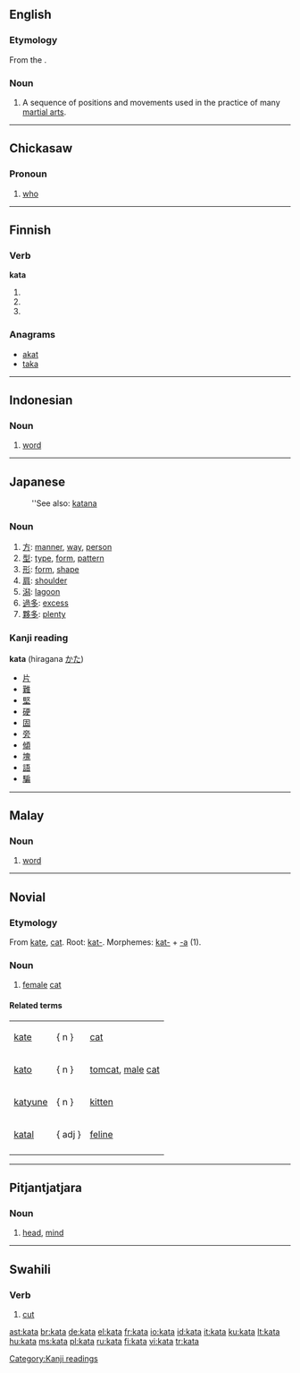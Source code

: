 {{also|Kata}}
==English==
{{wikipedia}}

===Etymology===
From the {{etyl|ja}} {{term|sc=Jpan|型|lang=ja}}.

===Noun===
{{en-noun}}

# {{martial arts}} A sequence of positions and movements used in the practice of many [[martial art]]s.

----

==Chickasaw==

===Pronoun===
{{infl|cic|pronoun}}

# {{context|interrogative|lang=cic}} [[who]]

----

==Finnish==

===Verb===
'''kata'''

# {{fi-form of|kattaa|type=verb|mood=indicative|tense=present connegative}}
# {{fi-form of|kattaa|type=verb|pr=second-person|pl=singular|mood=imperative|tense=present}}
# {{fi-form of|kattaa|type=verb|pr=second-person|pl=singular|mood=imperative|tense=present connegative}}

===Anagrams===
* [[akka|akat]]
* [[taka]]

----

==Indonesian==

===Noun===
{{infl|id|noun}}

# [[word]]

----

==Japanese==
: ''See also: [[katana]]

===Noun===
{{ja-noun|r|hira=かた}}

# [[方]]: [[manner]], [[way]], [[person]]
# [[型]]: [[type]], [[form]], [[pattern]]
# [[形]]: [[form]], [[shape]]
# [[肩]]: [[shoulder]]
# [[潟]]: [[lagoon]]
# [[過多]]: [[excess]]
# [[夥多]]: [[plenty]]

===Kanji reading===
'''kata''' (hiragana [[かた]])

* [[片]]
* [[難]]
* [[堅]]
* [[硬]]
* [[固]]
* [[旁]]
* [[傾]]
* [[塊]]
* [[語]]
* [[騙]]

[[Category:Kanji readings]]

----

==Malay==

===Noun===
{{infl|ms|noun}}

# [[word]]

----

==Novial==

===Etymology===
From [[kate]], [[cat]].
Root: [[kat-]].
Morphemes: [[kat-]] + [[-a]] (1).

===Noun===
{{infl|nov|noun}}

# [[female]] [[cat]]

====Related terms====
{|
|[[kate]] ||   { n }   ||[[cat]]
|-
|[[kato]] ||   { n }   || [[tomcat]], [[male]] [[cat]]
|-
|[[katyune]] ||   { n }   || [[kitten]]
|-
|[[katal]] ||   { adj }   || [[feline]]
|-
|}

----

==Pitjantjatjara==

===Noun===
{{infl|pjt|noun}}

# [[head]], [[mind]]

----

==Swahili==

===Verb===
{{infl|sw|verb}}

# [[cut]]

[[ast:kata]]
[[br:kata]]
[[de:kata]]
[[el:kata]]
[[fr:kata]]
[[io:kata]]
[[id:kata]]
[[it:kata]]
[[ku:kata]]
[[lt:kata]]
[[hu:kata]]
[[ms:kata]]
[[pl:kata]]
[[ru:kata]]
[[fi:kata]]
[[vi:kata]]
[[tr:kata]]